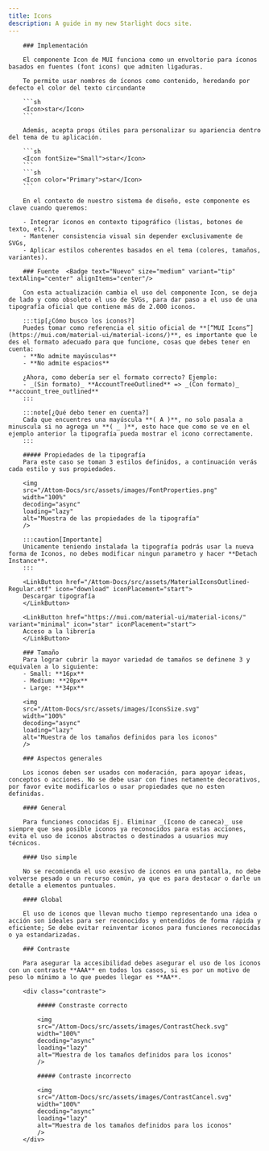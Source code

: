 ```yaml
---
title: Icons
description: A guide in my new Starlight docs site.
---
```



<Tabs>
  <TabItem label="Diseño" icon="moon">


        ### Implementación

        El componente Icon de MUI funciona como un envoltorio para íconos basados en fuentes (font icons) que admiten ligaduras. 

        Te permite usar nombres de íconos como contenido, heredando por defecto el color del texto circundante

        ```sh
        <Icon>star</Icon>
        ```

        Además, acepta props útiles para personalizar su apariencia dentro del tema de tu aplicación.

        ```sh
        <Icon fontSize="Small">star</Icon>
        ```
        ```sh
        <Icon color="Primary">star</Icon>
        ```

        En el contexto de nuestro sistema de diseño, este componente es clave cuando queremos:

        - Integrar íconos en contexto tipográfico (listas, botones de texto, etc.),
        - Mantener consistencia visual sin depender exclusivamente de SVGs,
        - Aplicar estilos coherentes basados en el tema (colores, tamaños, variantes).

        ### Fuente  <Badge text="Nuevo" size="medium" variant="tip" textAling="center" alignItems="center"/>

        Con esta actualización cambia el uso del componente Icon, se deja de lado y como obsoleto el uso de SVGs, para dar paso a el uso de una tipografía oficial que contiene más de 2.000 iconos.

        :::tip[¿Cómo busco los iconos?]
        Puedes tomar como referencia el sitio oficial de **[“MUI Icons”](https://mui.com/material-ui/material-icons/)**, es importante que le des el formato adecuado para que funcione, cosas que debes tener en cuenta: 
        - **No admite mayúsculas**
        - **No admite espacios**

        ¿Ahora, como debería ser el formato correcto? Ejemplo:
        - _(Sin formato)_ **AccountTreeOutlined** => _(Con formato)_ **account_tree_outlined**
        :::

        :::note[¿Qué debo tener en cuenta?]
        Cada que encuentres una mayúscula **( A )**, no solo pasala a minuscula si no agrega un **( _ )**, esto hace que como se ve en el ejemplo anterior la tipografía pueda mostrar el icono correctamente.
        :::

        ##### Propiedades de la tipografía
        Para este caso se toman 3 estilos definidos, a continuación verás cada estilo y sus propiedades.

        <img
        src="/Attom-Docs/src/assets/images/FontProperties.png"
        width="100%"
        decoding="async"
        loading="lazy"
        alt="Muestra de las propiedades de la tipografía"
        />

        :::caution[Importante]
        Unicamente teniendo instalada la tipografía podrás usar la nueva forma de Iconos, no debes modificar ningun parametro y hacer **Detach Instance**.
        :::

        <LinkButton href="/Attom-Docs/src/assets/MaterialIconsOutlined-Regular.otf" icon="download" iconPlacement="start">
        Descargar tipografía
        </LinkButton>

        <LinkButton href="https://mui.com/material-ui/material-icons/" variant="minimal" icon="star" iconPlacement="start">
        Acceso a la librería
        </LinkButton>

        ### Tamaño
        Para lograr cubrir la mayor variedad de tamaños se definene 3 y equivalen a lo siguiente:
        - Small: **16px**
        - Medium: **20px**
        - Large: **34px**

        <img
        src="/Attom-Docs/src/assets/images/IconsSize.svg"
        width="100%"
        decoding="async"
        loading="lazy"
        alt="Muestra de los tamaños definidos para los iconos"
        />

        ### Aspectos generales

        Los iconos deben ser usados con moderación, para apoyar ideas, conceptos o acciones. No se debe usar con fines netamente decorativos, por favor evite modificarlos o usar propiedades que no esten definidas.

        #### General

        Para funciones conocidas Ej. Eliminar _(Icono de caneca)_ use siempre que sea posible iconos ya reconocidos para estas acciones, evita el uso de iconos abstractos o destinados a usuarios muy técnicos.

        #### Uso simple

        No se recomienda el uso exesivo de iconos en una pantalla, no debe volverse pesado o un recurso común, ya que es para destacar o darle un detalle a elementos puntuales.

        #### Global

        El uso de iconos que llevan mucho tiempo representando una idea o acción son ideales para ser reconocidos y entendidos de forma rápida y eficiente; Se debe evitar reinventar iconos para funciones reconocidas o ya estandarizadas.

  </TabItem>
  <TabItem label="Accesibilidad" icon="star">

        ### Contraste

        Para asegurar la accesibilidad debes asegurar el uso de los iconos con un contraste **AAA** en todos los casos, si es por un motivo de peso lo mínimo a lo que puedes llegar es **AA**.

        <div class="contraste">
            
            ##### Constraste correcto

            <img
            src="/Attom-Docs/src/assets/images/ContrastCheck.svg"
            width="100%"
            decoding="async"
            loading="lazy"
            alt="Muestra de los tamaños definidos para los iconos"
            />

            ##### Contraste incorrecto

            <img
            src="/Attom-Docs/src/assets/images/ContrastCancel.svg"
            width="100%"
            decoding="async"
            loading="lazy"
            alt="Muestra de los tamaños definidos para los iconos"
            />
        </div>
  </TabItem>
</Tabs>
